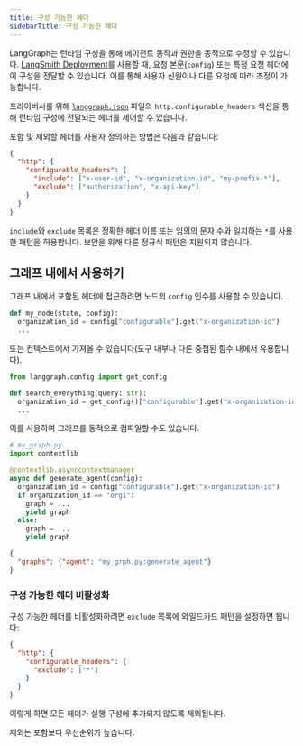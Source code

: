 ```yaml
---
title: 구성 가능한 헤더
sidebarTitle: 구성 가능한 헤더
---
```

LangGraph는 런타임 구성을 통해 에이전트 동작과 권한을 동적으로 수정할 수 있습니다. [LangSmith Deployment](/langsmith/deployment-quickstart)를 사용할 때, 요청 본문(`config`) 또는 특정 요청 헤더에 이 구성을 전달할 수 있습니다. 이를 통해 사용자 신원이나 다른 요청에 따라 조정이 가능합니다.

프라이버시를 위해 [`langgraph.json`](/langsmith/application-structure#configuration-file) 파일의 `http.configurable_headers` 섹션을 통해 런타임 구성에 전달되는 헤더를 제어할 수 있습니다.

포함 및 제외할 헤더를 사용자 정의하는 방법은 다음과 같습니다:

```json
{
  "http": {
    "configurable_headers": {
      "include": ["x-user-id", "x-organization-id", "my-prefix-*"],
      "exclude": ["authorization", "x-api-key"]
    }
  }
}
```

`include`와 `exclude` 목록은 정확한 헤더 이름 또는 임의의 문자 수와 일치하는 `*`를 사용한 패턴을 허용합니다. 보안을 위해 다른 정규식 패턴은 지원되지 않습니다.

## 그래프 내에서 사용하기

그래프 내에서 포함된 헤더에 접근하려면 노드의 `config` 인수를 사용할 수 있습니다.

```python
def my_node(state, config):
  organization_id = config["configurable"].get("x-organization-id")
  ...
```

또는 컨텍스트에서 가져올 수 있습니다(도구 내부나 다른 중첩된 함수 내에서 유용합니다).

```python
from langgraph.config import get_config

def search_everything(query: str):
  organization_id = get_config()["configurable"].get("x-organization-id")
  ...
```

이를 사용하여 그래프를 동적으로 컴파일할 수도 있습니다.

```python
# my_graph.py.
import contextlib

@contextlib.asynccontextmanager
async def generate_agent(config):
  organization_id = config["configurable"].get("x-organization-id")
  if organization_id == "org1":
    graph = ...
    yield graph
  else:
    graph = ...
    yield graph

```

```json
{
  "graphs": {"agent": "my_grph.py:generate_agent"}
}
```

### 구성 가능한 헤더 비활성화

구성 가능한 헤더를 비활성화하려면 `exclude` 목록에 와일드카드 패턴을 설정하면 됩니다:

```json
{
  "http": {
    "configurable_headers": {
      "exclude": ["*"]
    }
  }
}
```

이렇게 하면 모든 헤더가 실행 구성에 추가되지 않도록 제외됩니다.

제외는 포함보다 우선순위가 높습니다.